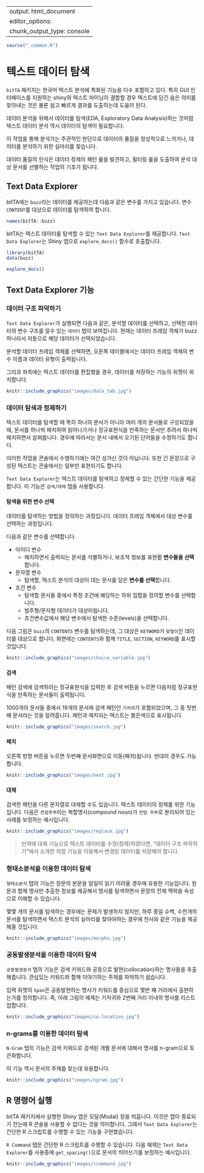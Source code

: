 
---
output: html_document
editor_options: 
  chunk_output_type: console
---

```r
source("_common.R")
```


# 텍스트 데이터 탐색

`bitTA` 패키지는 한국어 텍스트 분석에 특화된 기능을 다수 포함하고 있다. 
특히 GUI 인터페이스를 지원하는 shiny와 텍스트 마이닝이 결합할 경우
텍스트에 담긴 숨은 의미를 찾아내는 것은 물론 쉽고 빠르게 결과를 도출하는데
도움이 된다.

데이터 분석을 위해서 데이터를 탐색(EDA, Exploratory Data Analysis)하는 것처럼 텍스트 데이터 분석 역시 데이터의 탐색이 필요합니다. 

이 작업을 통해 분석가는 주관적인 판단으로 데이터의 품질을 정성적으로 느끼거나, 데이터를 분석하기 위한 실마리를 찾습니다. 

데이터 품질의 인식은 데이터 정제의 패턴 룰을 발견하고, 필터링 룰을 도출하여 분석 대상 문서를 선별하는 작업의 기초가 됩니다.

## Text Data Explorer

bitTA에는 `buzz`라는 데이터를 제공하는데 다음과 같은 변수를 가지고 있습니다. 변수 `CONTENT`를 대상으로 데이터를 탐색하여 합니다.

```r
names(bitTA::buzz)
```
bitTA는 텍스트 데이터를 탐색할 수 있는 `Text Data Explorer`를 제공합니다. `Text Data Explorer`는 Shiny 앱으로 `explore_docs()` 함수로 호출합니다.

```r
library(bitTA)
data(buzz)

explore_docs()
```

## Text Data Explorer 기능

### 데이터 구조 파악하기

`Text Data Explorer`가 실행되면 다음과 같은, 분석할 데이터를 선택하고, 선택한 데이터의 변수 구조를 알수 있는 `데이터` 탭이 보여집니다. 현재는 데이터 프레임 객체가 buzz 하나라서 자동으로 해당 데이터가 선택되었습니다.

분석할 데이터 프레임 객체를 선택하면, 오른쪽 테이블에서는 데이터 프레임 객체의 변수 이름과 데이터 유형이 출력됩니다.

그리과 좌측에는 텍스트 데이터를 편집했을 경우, 데이터를 저장하는 기능의 위젯이 위치합니다. 

```r
knitr::include_graphics("images/data_tab.jpg")
```

### 데이터 탐색과 정제하기

텍스트 데이터를 탐색할 때 특히 하나의 문서가 아니라 여러 개의 문서들로 구성되었을 때, 문서를 하나씩 패치하여 읽어나가거나 정규표현식을 만족하는 문서만 추려서 하나씩 패치하면서 살펴봅니다. 경우에 따라서는 문서 내에서 오기된 단어들을 수정하기도 합니다. 

이러한 작업을 콘솔에서 수행하기에는 여간 성가신 것이 아닙니다. 또한 긴 문장으로 구성된 텍스트는 콘솔에서는 일부만 표현되기도 합니다.

`Text Data Explorer`는 텍스트 데이터를 탐색하고 정제할 수 있는 간단한 기능을 제공합니다. 이 기능은 `검색/대체` 탭을 사용합니다.

#### 탐색을 위한 변수 선택

데이터를 탐색하는 방법을 정의하는 과정입니다. 데이터 프레임 객체에서 대상 변수를 선택하는 과정입니다.

다음과 같은 변수를 선택합니다.

* 아이디 변수
  - 패치하면서 출력되는 문서를 식별하거나, 보조적 정보를 표현활 **변수들을 선택**합니다.
* 문자열 변수
  - 탐색할, 텍스트 분석의 대상이 데는 문서를 담은 **변수를 선택**합니다.
* 조건 변수
  - 탐색할 문서들 중에서 특정 조건에 해당하는 하위 집합을 정의할 변수를 선택합니다.
  - 범주형/문자형 데이터가 대상이됩니다.  
  - 조건변수값에서 해당 변수에서 탐색한 수준(levels)을 선택합니다.

다음 그림은 `buzz`의 `CONTENTS` 변수를 탐색하는데, 그 대상은 `KEYWORD`가 `맞벌이`인 데이터를 대상으로 합니다. 화면에는 `CONTENTS`와 함께 `TITLE`, `SECTION`, `KEYWORD`를 표시할 것입니다.    
```r
knitr::include_graphics("images/choice_variable.jpg")
```

#### 검색

패턴 검색에 검색하려는 정규표현식을 입력한 후 검색 버튼을 누르면 다음처럼 정규표현식을 만족하는 문서들이 출력됩니다.

1000개의 문서들 중에서 19개의 문서에 검색 패턴인 `기저귀`가 포함되었으며, 그 중 첫번째 문서라는 것을 알려줍니다. 패턴과 매치되는 텍스트는 붉은색으로 표시됩니다.

```r
knitr::include_graphics("images/search.jpg")
```

#### 패치

오른쪽 방향 버튼을 누르면 두번째 문서화면으로 이동(패치)됩니다. 반대의 경우도 가능합니다.

```r
knitr::include_graphics("images/next.jpg")
```

#### 대체

검색한 패턴을 다른 문자열로 대체할 수도 있습니다. 텍스트 데이터의 정제를 위한 기능입니다. 다음은 `전업주부`라는 복합명사(compound noun)가 `전업 주부`로 분리되어 있는 사례를 보정하는 예시입니다.

```r
knitr::include_graphics("images/replace.jpg")
```

> 만약에 대체 기능으로 텍스트 데이터를 수정(정제)하였다면, "데이터 구조 파악하기"에서 소개한 저장 기능을 이용해서 변경된 데이터를 저장해야 합니다.


### 형태소분석을 이용한 데이터 탐색

`형태소분석` 탭의 기능은 장문의 본문을 일일이 읽기 어려울 경우에 유용한 기능입니다. 원문과 함께 명사만 추출한 정보를 제공해서 명사를 탐색하면서 문장의 전체 맥락을 속성으로 이해할 수 있습니다. 

몇몇 개의 문서를 탐색하는 경우에는 문제가 발생하지 않지만, 하루 종일 수백, 수천개의 문서를 탐색하면서 텍스트 분석의 실마리를 찾아야하는 경우에 천사와 같은 기능을 제공해줄 것입니다.

```r
knitr::include_graphics("images/morpho.jpg")
```


### 공동발생분석을 이용한 데이터 탐색

`공동발생분석` 탭의 기능은 검색 키워드와 공동으로 발현(collocation)하는 명사들을 추출해줍니다. 관심있는 키워드와 함께 이야기하는 주제를 파악하기 쉽습니다.

입력 위젯의 `Span`은 공동발현하는 명사가 키워드를 중심으로 몇번 째 거리에서 출현하는가를 정의합니다. 즉, 아래 그림의 예제는 기저귀와 2번째 거리 이내의 명사를 리스트업합니다.

```r
knitr::include_graphics("images/co-location.jpg")
```


### n-grams를 이용한 데이터 탐색

`N-Gram` 탭의 기능은 검색 키워드로 검색된 개별 문서에 대해서 명사를 n-gram으로 토큰화합니다. 

이 기능 역시 문서의 주제를 찾는데 유용합니다.

```r
knitr::include_graphics("images/ngram.jpg")
```


## R 명령어 실행

bitTA 패키지에서 실행한 Shiny 앱은 모달(Modal) 창을 띄웁니다. 이것은 앱이 종료되기 전는에 R 콘솔을 사용할 수 없다는 것을 의미합니다. 그래서 `Text Data Explorer`는 간단한 R 스크립트를 수행할 수 있는 기능을 구현했습니다.

`R Command` 탭은 간단한 R 스크립트를 수행할 수 있습니다. 다음 예제는 `Text Data Explorer`를 사용중에 `get_spacing()`으로 문서의 띄어쓰기를 보정하는 예시입니다.

```r
knitr::include_graphics("images/rcommand.jpg")
```

